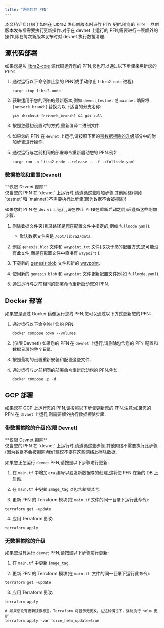 ```yaml
---
title: "更新您的 PFN"
---
```



本文档详细介绍了如何在 Libra2 发布新版本时进行 PFN 更新.所有的 PFN 一旦新版本发布都需要执行更新操作.对于在 devnet 上运行的 PFN,需要进行一项额外的操作,即在每次新版本发布时对 devnet 执行数据清理.

## 源代码部署

如果您是从 [libra2-core][libra2-core/libra2-core] 源代码运行您的 PFN,您也可以通过以下步骤来更新您的 PFN:

1. 通过运行以下命令停止您的 PFN(或手动停止 `libra2-node` 进程):

   ```shellscript filename="Terminal"
   cargo stop libra2-node
   ```

2. 获取适用于您的网络的最新版本,例如 `devnet`,`testnet` 或 `mainnet`.确保将 `[network_branch]` 替换为以下适当的分支名称:

   ```shellscript filename="Terminal"
   git checkout [network_branch] && git pull
   ```

3. 按照您最初设置时的方式,重新编译二进制文件.

4. 如果您的 PFN 在 `devnet` 上运行,请按照下面的[带数据擦除的升级](#带数据擦除的升级仅限-devnet)部分中的附加步骤进行操作.

5. 通过运行与之前相同的部署命令重新启动您的 PFN.例如:

   ```shellscript filename="Terminal"
   cargo run -p libra2-node --release -- -f ./fullnode.yaml
   ```

### 数据擦除和重置(Devnet)

<Aside type="caution">
  **仅限 Devnet 擦除**<br />
  仅当您的 PFN 在 `devnet` 上运行时,请遵循这些附加步骤.其他网络(例如 `testnet` 和 `mainnet`)不需要执行此步骤(因为数据不会被擦除)!
</Aside>

如果您的 PFN 在 `devnet` 上运行,请在停止 PFN(在重新启动之前)后遵循这些附加步骤:

1. 删除数据文件夹(目录路径是您在配置文件中指定的,例如 `fullnode.yaml`).

   - 默认数据文件夹是 `/opt/libra2/data`.

2. 删除 `genesis.blob` 文件和 `waypoint.txt` 文件(取决于您的配置方式,您可能没有此文件,而是在配置文件中直接有 `waypoint` ).

3. 下载新的 [genesis.blob](/zh/network/nodes/configure/node-files-all-networks/node-files-mainnet#genesisblob) 文件和新的 [waypoint](/zh/network/nodes/configure/node-files-all-networks/node-files-mainnet#waypointtxt).

4. 使用新的 `genesis.blob` 和 `waypoint` 文件更新配置文件(例如 `fullnode.yaml`).

5. 通过运行与之前相同的部署命令重新启动您的 PFN.

## Docker 部署

如果您是通过 Docker 镜像运行您的 PFN,您可以通过以下方式更新您的 PFN:

1. 通过运行以下命令停止您的 PFN:

   ```shellscript filename="Terminal"
   docker compose down --volumes
   ```

2. (仅限 Devnet!) 如果您的 PFN 在 `devnet` 上运行,请删除包含您的 PFN 配置和数据目录的整个目录.

3. 按照最初的设置重新安装和配置这些文件.

4. 通过运行与之前相同的部署命令重新启动您的 PFN.例如:
   ```shellscript filename="Terminal"
   docker compose up -d
   ```

## GCP 部署

如果您在 GCP 上运行您的 PFN,请按照以下步骤更新您的 PFN.注意:如果您的 PFN 在 `devnet` 上运行,则需要额外执行数据擦除步骤.

### 带数据擦除的升级(仅限 Devnet)

<Aside type="caution">
  **仅限 Devnet 擦除**<br />
  仅当您的 PFN 在 `devnet` 上运行时,请遵循这些步骤.其他网络不需要执行此步骤(因为数据不会被擦除)我们建议不要在这些网络上擦除数据.
</Aside>

如果您正在运行 `devnet` PFN,请按照以下步骤进行更新:

1. 在 `main.tf` 中增加 `era` 编号以触发新数据卷的创建,这将使 PFN 在新的 DB 上启动.

2. 在 `main.tf` 中更新 `image_tag` 以包含新版本号.

3. 更新 PFN 的 Terraform 模块(在 `main.tf` 文件的同一目录下运行此命令):

```shellscript filename="Terminal"
terraform get -update
```

4. 应用 Terraform 更改:

```shellscript filename="Terminal"
terraform apply
```

### 无数据擦除的升级

如果您没有运行 `devnet` PFN,请按照以下步骤进行更新:

1. 在 `main.tf` 中更新 `image_tag`.

2. 更新 PFN 的 Terraform 模块(在 `main.tf `文件的同一目录下运行此命令):

```shellscript filename="Terminal"
terraform get -update
```

3. 应用 Terraform 更改:

```shellscript filename="Terminal"
terraform apply

# 如果您没有更新镜像标签，Terraform 将显示无更改，在这种情况下，强制执行 helm 更新
terraform apply -var force_helm_update=true
```

[rest_spec]: https://github.com/libra2org/libra2-core/tree/main/api

[devnet_genesis]: https://devnet.libra2labs.com/genesis.blob

[devnet_waypoint]: https://devnet.libra2labs.com/waypoint.txt

[libra2-core/libra2-core]: https://github.com/libra2org/libra2-core.git

[status dashboard]: https://status.devnet.docs.libra2.org
